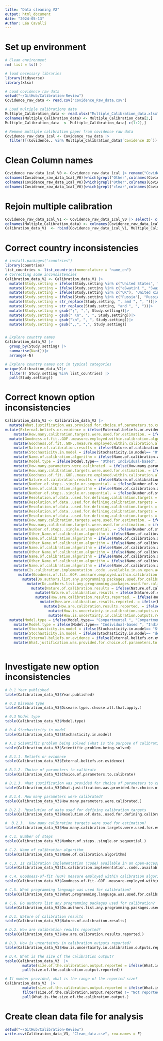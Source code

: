 ```yaml
---
title: "Data cleaning V2"
output: html_document
date: "2024-05-13"
Author: Léa Cavalli
---
```


# Set up environment
```r
# Clean environment
rm( list = ls() )

# load necessary libraries
library(tidyverse)
library(xlsx)

# Load covidence raw data
setwd("~/GitHub/Calibration-Review")
Covidence_raw_data <- read.csv("Covidence_Raw_data.csv")

# Load multiple calibrations data
Multiple_Calibration_data <- read.xlsx("Multiple_Calibration_data.xlsx", sheetName = "Sheet1")
colnames(Multiple_Calibration_data) <- Multiple_Calibration_data[2,]
Multiple_Calibration_data  <- Multiple_Calibration_data[-c(1:2),]

# Remove multiple calibration paper from covidence raw data 
Covidence_raw_data_1cal <- Covidence_raw_data |>
  filter(!(Covidence.. %in% Multiple_Calibration_data$`Covidence ID`)) 
```

# Clean Column names
```r
Covidence_raw_data_1cal_V0 <- Covidence_raw_data_1cal |> rename("Covidence.ID" = "Covidence..")
colnames(Covidence_raw_data_1cal_V0)[which(grepl("Other",colnames(Covidence_raw_data_1cal_V0)))] <- paste("Other_", colnames(Covidence_raw_data_1cal_V0)[which(grepl("Other",colnames(Covidence_raw_data_1cal_V0)))-1], sep="" )
colnames(Covidence_raw_data_1cal_V0)[which(grepl("Other",colnames(Covidence_raw_data_1cal_V0)))][5] <- paste("Other_", colnames(Covidence_raw_data_1cal_V0)[which(grepl("Other",colnames(Covidence_raw_data_1cal_V0)))[5]-2], sep="" )
colnames(Covidence_raw_data_1cal_V0)[which(grepl("clear",colnames(Covidence_raw_data_1cal_V0)))] <- paste("Not_Clear_", colnames(Covidence_raw_data_1cal_V0)[which(grepl("Other",colnames(Covidence_raw_data_1cal_V0)))[5]-2], sep="" )
```

# Rejoin multiple calibration 
```r
Covidence_raw_data_1cal_V1 <- Covidence_raw_data_1cal_V0 |> select(- c(Study.ID,Title,Reviewer.Name))
colnames(Multiple_Calibration_data) <- colnames(Covidence_raw_data_1cal_V1)
Calibration_data_V1  <- rbind(Covidence_raw_data_1cal_V1, Multiple_Calibration_data)
```

# Correct country inconsistencies
```r
# install.packages("countries")
library(countries)
list_countries <- list_countries(nomenclature = "name_en")
# Correcting some inconsistencies
Calibration_data_V2 <- Calibration_data_V1 |>
  mutate(Study.setting = ifelse(Study.setting %in% c("United States", "USA"), "United States of America", Study.setting))|>
  mutate(Study.setting = ifelse(Study.setting %in% c("eSwatini ", "Swaziland"), "Eswatini", Study.setting))|>
  mutate(Study.setting = ifelse(Study.setting %in% c("UK"), "United Kingdom", Study.setting))|>
  mutate(Study.setting = ifelse(Study.setting %in% c("Russia"), "Russian Federation", Study.setting))|>
  mutate(Study.setting = str_replace(Study.setting, ", and ", ", "))|>
  mutate(Study.setting = str_replace(Study.setting, "and ", ", "))|>
  mutate(Study.setting = gsub(";", ",", Study.setting))|>
  mutate(Study.setting = gsub(" \n", ", ", Study.setting))|>
  mutate(Study.setting = gsub("\n", ", ", Study.setting))|>
  mutate(Study.setting = gsub(",,", ",", Study.setting))


# Explore country names 
Calibration_data_V2 |> 
  group_by(Study.setting) |>
  summarise(N=n())|>
  arrange(-N)

# Explore country names not in typical categories
unique(Calibration_data_V2|> 
  filter(! Study.setting %in% list_countries) |> 
  pull(Study.setting))
```


# Correct known option inconsistencies
```r
Calibration_data_V3 <- Calibration_data_V2 |> 
  mutate(What.justification.was.provided.for.choice.of.parameters.to.calibrate. = ifelse(What.justification.was.provided.for.choice.of.parameters.to.calibrate.== "Parameters are uncertain", "Parameters are uncertain.", What.justification.was.provided.for.choice.of.parameters.to.calibrate.))|> 
mutate(External.beliefs.or.evidence = ifelse(External.beliefs.or.evidence== "Other: No prior knowledge is incorporated for parameters to be calibrated.", "No prior knowledge is incorporated for parameters to be calibrated. ", External.beliefs.or.evidence))|>
    mutate(How.many.calibration.targets.were.used.for.estimation. = ifelse(How.many.calibration.targets.were.used.for.estimation.== "Other: Single", "Single ", How.many.calibration.targets.were.used.for.estimation.))|>
  mutate(Goodness.of.fit..GOF..measure.employed.within.calibration.algorithm = ifelse(Goodness.of.fit..GOF..measure.employed.within.calibration.algorithm== "Other: Other", "Other ", Goodness.of.fit..GOF..measure.employed.within.calibration.algorithm))|>
    mutate(Goodness.of.fit..GOF..measure.employed.within.calibration.algorithm = ifelse(Goodness.of.fit..GOF..measure.employed.within.calibration.algorithm== "Other: Data likelihood", "Data likelihood ", Goodness.of.fit..GOF..measure.employed.within.calibration.algorithm))|>
    mutate(Nature.of.calibration.results = ifelse(Nature.of.calibration.results== "Other: Sample estimate", "Sample estimate (multiple parameter sets)", Nature.of.calibration.results))|>
    mutate(Stochasticity.in.model = ifelse(Stochasticity.in.model== "Other: Stochastic", "Stochastic model ", Stochasticity.in.model))|>
    mutate(Name.of.calibration.algorithm = ifelse(Name.of.calibration.algorithm== "Other: Other", "Other ", Name.of.calibration.algorithm))|>
    mutate(Model.type = ifelse(Model.type== "Other: Individual-based", "Individual-based", Model.type))|>
    mutate(How.many.parameters.were.calibrated. = ifelse(How.many.parameters.were.calibrated.== "Other: Single", "Single ", How.many.parameters.were.calibrated.))|>
    mutate(How.many.calibration.targets.were.used.for.estimation. = ifelse(How.many.calibration.targets.were.used.for.estimation.== "Other: Multiple", "Multiple ", How.many.calibration.targets.were.used.for.estimation.))|>
    mutate(Goodness.of.fit..GOF..measure.employed.within.calibration.algorithm = ifelse(Goodness.of.fit..GOF..measure.employed.within.calibration.algorithm== "Other: Ad-Hoc Distance", "Ad-hoc distance function (as in Approximate Bayesian Computation or least squares)", Goodness.of.fit..GOF..measure.employed.within.calibration.algorithm))|>
    mutate(Nature.of.calibration.results = ifelse(Nature.of.calibration.results== "Other: Point estimate", "Point estimate (single parameter / parameter set)", Nature.of.calibration.results))|>
    mutate(Number.of.steps..single.or.sequential. = ifelse(Number.of.steps..single.or.sequential.== "Other: \nNot reported", "Not reported", Number.of.steps..single.or.sequential.))|>
    mutate(Name.of.calibration.algorithm = ifelse(Name.of.calibration.algorithm== "Other: Not reported ", "Not reported", Name.of.calibration.algorithm))|>
    mutate(Number.of.steps..single.or.sequential. = ifelse(Number.of.steps..single.or.sequential.== "Other: Calibration was done as a single step (i.e., all parameters were calibrated at once).", "Calibration was done as a single step (i.e., all parameters were calibrated at once). ", Number.of.steps..single.or.sequential.))|>
    mutate(Resolution.of.data..used.for.defining.calibration.targets = ifelse(Resolution.of.data..used.for.defining.calibration.targets== "Empirical data or statistical summaries of empirical data (e.g., WHO case notification data)", "Empirical data or statistical summaries of empirical data (e.g., WHO case notification data) " , Resolution.of.data..used.for.defining.calibration.targets))|>
    mutate(Resolution.of.data..used.for.defining.calibration.targets = ifelse(Resolution.of.data..used.for.defining.calibration.targets== "Empirical data or statistical summaries of empirical data (e.g., WHO case notification data), Modeled estimates (e.g., WHO TB incidence estimates)", "Empirical data or statistical summaries of empirical data (e.g., WHO case notification data) ; Modeled estimates  (e.g., WHO TB incidence estimates)" , Resolution.of.data..used.for.defining.calibration.targets))|>
    mutate(Resolution.of.data..used.for.defining.calibration.targets = ifelse(Resolution.of.data..used.for.defining.calibration.targets== "Empirical data or statistical summaries of empirical data (e.g., WHO case notification data), and Modeled estimates (e.g., WHO TB incidence estimates)", "Empirical data or statistical summaries of empirical data (e.g., WHO case notification data) ; Modeled estimates  (e.g., WHO TB incidence estimates)" , Resolution.of.data..used.for.defining.calibration.targets))|>
    mutate(Resolution.of.data..used.for.defining.calibration.targets = ifelse(Resolution.of.data..used.for.defining.calibration.targets== "Modeled estimates (e.g., WHO TB incidence estimates), Empirical data or statistical summaries of empirical data (e.g., WHO case notification data)", "Empirical data or statistical summaries of empirical data (e.g., WHO case notification data) ; Modeled estimates  (e.g., WHO TB incidence estimates)" , Resolution.of.data..used.for.defining.calibration.targets))|>
    mutate(Resolution.of.data..used.for.defining.calibration.targets = ifelse(Resolution.of.data..used.for.defining.calibration.targets== "Modeled estimates (e.g., WHO TB incidence estimates)", "Modeled estimates  (e.g., WHO TB incidence estimates)" , Resolution.of.data..used.for.defining.calibration.targets))|>
    mutate(How.many.calibration.targets.were.used.for.estimation. = ifelse(How.many.calibration.targets.were.used.for.estimation.== "Multiple", "Multiple " , How.many.calibration.targets.were.used.for.estimation.))|>
    mutate(How.many.calibration.targets.were.used.for.estimation. = ifelse(How.many.calibration.targets.were.used.for.estimation.== "Single", "Single " , How.many.calibration.targets.were.used.for.estimation.))|>
    mutate(Number.of.steps..single.or.sequential. = ifelse(Number.of.steps..single.or.sequential.== "Calibration was done as a single step (i.e., all parameters were calibrated at once).", "Calibration was done as a single step (i.e., all parameters were calibrated at once). " , Number.of.steps..single.or.sequential.))|>
    mutate(Other_Name.of.calibration.algorithm = ifelse(Name.of.calibration.algorithm=="Bayesian history matching", "Bayesian history matching" , Other_Name.of.calibration.algorithm))|>
    mutate(Name.of.calibration.algorithm = ifelse(Name.of.calibration.algorithm=="Bayesian history matching", "Other " , Name.of.calibration.algorithm))|>
    mutate(Other_Name.of.calibration.algorithm = ifelse(Name.of.calibration.algorithm=="acceptance-rejection method ", "acceptance-rejection method " , Other_Name.of.calibration.algorithm))|>
    mutate(Name.of.calibration.algorithm = ifelse(Name.of.calibration.algorithm=="acceptance-rejection method ", "Other " , Name.of.calibration.algorithm))|>
    mutate(Other_Name.of.calibration.algorithm = ifelse(Name.of.calibration.algorithm=="Incremental Mixture Importance Sampling ","Incremental Mixture Importance Sampling " , Other_Name.of.calibration.algorithm))|>
    mutate(Name.of.calibration.algorithm = ifelse(Name.of.calibration.algorithm=="Incremental Mixture Importance Sampling ", "Other " , Name.of.calibration.algorithm))|>
    mutate(Other_Name.of.calibration.algorithm = ifelse(Name.of.calibration.algorithm=="Nelder-Mead Simplex Method","Nelder-Mead Simplex Method" , Other_Name.of.calibration.algorithm))|>
    mutate(Name.of.calibration.algorithm = ifelse(Name.of.calibration.algorithm=="Nelder-Mead Simplex Method", "Other " , Name.of.calibration.algorithm))|>
    mutate(Is.calibration.implementation..code..available.in.an.open.access.repository. = ifelse(Is.calibration.implementation..code..available.in.an.open.access.repository.=="Not reported", "Not reported " , Is.calibration.implementation..code..available.in.an.open.access.repository.)) |>
      mutate(Goodness.of.fit..GOF..measure.employed.within.calibration.algorithm = ifelse(Goodness.of.fit..GOF..measure.employed.within.calibration.algorithm=="Data likelihood", "Data likelihood " , Goodness.of.fit..GOF..measure.employed.within.calibration.algorithm)) |>
        mutate(Do.authors.list.any.programming.packages.used.for.calibration. = ifelse(Do.authors.list.any.programming.packages.used.for.calibration.=="Not reported", "No" , Do.authors.list.any.programming.packages.used.for.calibration.)) |>
          mutate(Do.authors.list.any.programming.packages.used.for.calibration. = ifelse(Do.authors.list.any.programming.packages.used.for.calibration.=="No ", "No" , Do.authors.list.any.programming.packages.used.for.calibration.)) |>
            mutate(Nature.of.calibration.results = ifelse(Nature.of.calibration.results=="Point estimate (single parameter set)", "Point estimate (single parameter / parameter set)" , Nature.of.calibration.results)) |>
              mutate(Nature.of.calibration.results = ifelse(Nature.of.calibration.results=="Not reported", "Not reported " , Nature.of.calibration.results)) |>
              mutate(How.are.calibration.results.reported. = ifelse(How.are.calibration.results.reported.=="Graphical" , "Graphical: e.g., as a plot of calibrated model trend versus calibration targets. " , How.are.calibration.results.reported.)) |>
                mutate(How.are.calibration.results.reported. = ifelse(How.are.calibration.results.reported.=="Numerical: e.g. as value(s), Graphical: e.g., as a plot of calibrated model trend versus calibration targets.\n\n", "Numerical: e.g. as value(s).; Graphical: e.g., as a plot of calibrated model trend versus calibration targets. " , How.are.calibration.results.reported.)) |>
                  mutate(How.are.calibration.results.reported. = ifelse(How.are.calibration.results.reported.=="Numerical: e.g. as value(s)., Graphical: e.g., as a plot of calibrated model trend versus calibration targets." , "Numerical: e.g. as value(s).; Graphical: e.g., as a plot of calibrated model trend versus calibration targets. " , How.are.calibration.results.reported.)) |>
                    mutate(How.is.uncertainty.in.calibration.outputs.reported. = ifelse(How.is.uncertainty.in.calibration.outputs.reported.== "Graphical" , "Graphical: As a plot; e.g., a line with shaded areas indicating uncertainty intervals ", How.is.uncertainty.in.calibration.outputs.reported.)) |>
                    mutate(How.is.uncertainty.in.calibration.outputs.reported. = ifelse(How.is.uncertainty.in.calibration.outputs.reported.== "Numerical: As uncertainty intervals around estimates or model outputs. e.g., 95% CI: 1.5 - 4.5., Graphical: As a plot; e.g., a line with shaded areas indicating uncertainty intervals" , "Numerical: As uncertainty intervals around estimates or model outputs. e.g., 95% CI: 1.5 - 4.5.; Graphical: As a plot; e.g., a line with shaded areas indicating uncertainty intervals ", How.is.uncertainty.in.calibration.outputs.reported.))  |> 
  mutate(Model.type = ifelse(Model.type== "Compartmental ", "Compartmental", Model.type))|> 
    mutate(Model.type = ifelse(Model.type== "Individual-based ", "Individual-based", Model.type))|> 
    mutate(Stochasticity.in.model = ifelse(Stochasticity.in.model== "Stochastic model ", "Stochastic model" , Stochasticity.in.model))|> 
    mutate(Stochasticity.in.model = ifelse(Stochasticity.in.model== "deterministic", "Deterministic model " , Stochasticity.in.model))|> 
    mutate(External.beliefs.or.evidence = ifelse(External.beliefs.or.evidence== "Prior knowledge is incorporated for at least one parameter to be calibrated; e.g., as a prior distribution over the parameter", "Prior knowledge is incorporated for at least one parameter to be calibrated; e.g., as a prior distribution over the parameter." , External.beliefs.or.evidence))|> 
    mutate(What.justification.was.provided.for.choice.of.parameters.to.calibrate. = ifelse(What.justification.was.provided.for.choice.of.parameters.to.calibrate.== "Not reported", "Not reported ", What.justification.was.provided.for.choice.of.parameters.to.calibrate.))
  
```



# Investigate new option inconsistencies
```r
# 0.1 Year published 
table(Calibration_data_V3$Year.published)

# 0.2 Disease type 
table(Calibration_data_V3$Disease.type..choose.all.that.apply.)

# 0.3 Model type 
table(Calibration_data_V3$Model.type)

# 0.4 Stochasticity in model 
table(Calibration_data_V3$Stochasticity.in.model)

# A.1 Scientific problem being solved (what is the purpose of calibration?) 
table(Calibration_data_V3$Scientific.problem.being.solved)

# B.1.1. Beliefs or evidence
table(Calibration_data_V3$External.beliefs.or.evidence)

# B.1.2. Choice of parameters to calibrate
table(Calibration_data_V3$Choice.of.parameters.to.calibrate)

# B.1.3. What justification was provided for choice of parameters to calibrate? Only for studies which calibrated a subset of parameters.
table(Calibration_data_V3$What.justification.was.provided.for.choice.of.parameters.to.calibrate.)

# B.1.4. How many parameters were calibrated?
table(Calibration_data_V3$How.many.parameters.were.calibrated.)

# B.2.2. Resolution of data used for defining calibration targets
table(Calibration_data_V3$Resolution.of.data..used.for.defining.calibration.targets)

#  B.2.3.  How many calibration targets were used for estimation?
table(Calibration_data_V3$How.many.calibration.targets.were.used.for.estimation.)

# C.1. Number of steps 
table(Calibration_data_V3$Number.of.steps..single.or.sequential.)

# C.2. Name of calibration algorithm 
table(Calibration_data_V3$Name.of.calibration.algorithm)

# C.3. Is calibration implementation (code) available in an open-access repository? 
table(Calibration_data_V3$Is.calibration.implementation..code..available.in.an.open.access.repository.)

# C.4. Goodness-of-fit (GOF) measure employed within calibration algorithm
table(Calibration_data_V3$Goodness.of.fit..GOF..measure.employed.within.calibration.algorithm)

# C.5. What programming language was used for calibration?
table(Calibration_data_V3$What.programming.language.was.used.for.calibration.)

# C.6. Do authors list any programming packages used for calibration?
table(Calibration_data_V3$Do.authors.list.any.programming.packages.used.for.calibration.)

# D.1. Nature of calibration results
table(Calibration_data_V3$Nature.of.calibration.results)

# D.2. How are calibration results reported? 
table(Calibration_data_V3$How.are.calibration.results.reported.)

# D.3. How is uncertainty in calibration outputs reported? 
table(Calibration_data_V3$How.is.uncertainty.in.calibration.outputs.reported.)

# D.4. What is the size of the calibration output? 
table(Calibration_data_V3  |> 
        mutate(size.of.the.calibration.output.reported = ifelse(What.is.the.size.of.the.calibration.output. == "Not reported", "Not reported", "[Number provided]"))|>
        pull(size.of.the.calibration.output.reported))

# If number provided, what is the range of the reported size? 
Calibration_data_V3  |> 
        mutate(size.of.the.calibration.output.reported = ifelse(What.is.the.size.of.the.calibration.output. == "Not reported", "Not reported", "[Number provided]"))|>
        filter(size.of.the.calibration.output.reported != "Not reported")|>
        pull(What.is.the.size.of.the.calibration.output.)

```


# Create clean data file for analysis
```r
setwd("~/GitHub/Calibration-Review")
write.csv(Calibration_data_V3, "Clean_data.csv", row.names = F)
```




